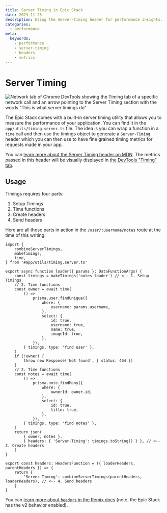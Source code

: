 ```yaml
---   
title: Server Timing in Epic Stack
date: 2023-11-25
description: Using the Server-Timing header for performance insights.
categories:
  - performance
meta:
  keywords:
    - performance
    - server-timing  
    - headers
    - metrics
---
```

# Server Timing

![Network tab of Chrome DevTools showing the Timing tab of a specific network call and an arrow pointing to the Server Timing section with the words "This is what server timings do"](https://github.com/epicweb-dev/epic-stack/assets/1500684/e5a28253-8204-43b1-8222-3f287d024ca5)

The Epic Stack comes with a built-in server timing utility that allows you to
measure the performance of your application. You can find it in the
`app/utils/timing.server.ts` file. The idea is you can wrap a function in a
`time` call and then use the timings object to generate a `Server-Timing` header
which you can then use to have fine grained timing metrics for requests made in
your app.

You can
[learn more about the Server Timing header on MDN](https://developer.mozilla.org/en-US/docs/Web/HTTP/Headers/Server-Timing).
The metrics passed in this header will be visually displayed in
[the DevTools "Timing" tab](https://developer.chrome.com/docs/devtools/network/reference/#timing).

## Usage

Timings requires four parts:

1. Setup Timings
2. Time functions
3. Create headers
4. Send headers

Here are all those parts in action in the `/user/:username/notes` route at the
time of this writing:

```tsx
import {
	combineServerTimings,
	makeTimings,
	time,
} from '#app/utils/timing.server.ts'

export async function loader({ params }: DataFunctionArgs) {
	const timings = makeTimings('notes loader') // <-- 1. Setup Timings
	// 2. Time functions
	const owner = await time(
		() =>
			prisma.user.findUnique({
				where: {
					username: params.username,
				},
				select: {
					id: true,
					username: true,
					name: true,
					imageId: true,
				},
			}),
		{ timings, type: 'find user' },
	)
	if (!owner) {
		throw new Response('Not found', { status: 404 })
	}
	// 2. Time functions
	const notes = await time(
		() =>
			prisma.note.findMany({
				where: {
					ownerId: owner.id,
				},
				select: {
					id: true,
					title: true,
				},
			}),
		{ timings, type: 'find notes' },
	)
	return json(
		{ owner, notes },
		{ headers: { 'Server-Timing': timings.toString() } }, // <-- 3. Create headers
	)
}

export const headers: HeadersFunction = ({ loaderHeaders, parentHeaders }) => {
	return {
		'Server-Timing': combineServerTimings(parentHeaders, loaderHeaders), // <-- 4. Send headers
	}
}
```

You can
[learn more about `headers` in the Remix docs](https://remix.run/docs/en/main/route/headers)
(note, the Epic Stack has the v2 behavior enabled).
